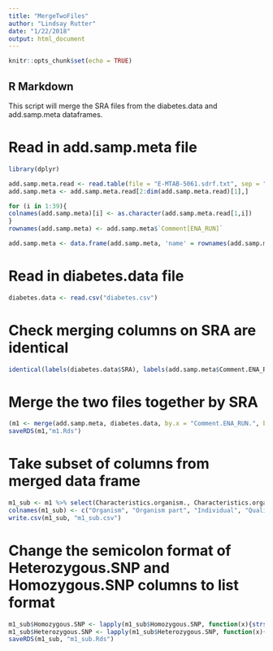 ```yaml
---
title: "MergeTwoFiles"
author: "Lindsay Rutter"
date: "1/22/2018"
output: html_document
---
```


```r
knitr::opts_chunk$set(echo = TRUE)
```

## R Markdown

This script will merge the SRA files from the diabetes.data and add.samp.meta dataframes.

# Read in add.samp.meta file
```r
library(dplyr)

add.samp.meta.read <- read.table(file = "E-MTAB-5061.sdrf.txt", sep = "\t")
add.samp.meta <- add.samp.meta.read[2:dim(add.samp.meta.read)[1],]

for (i in 1:39){
colnames(add.samp.meta)[i] <- as.character(add.samp.meta.read[1,i])
}
rownames(add.samp.meta) <- add.samp.meta$`Comment[ENA_RUN]`

add.samp.meta <- data.frame(add.samp.meta, 'name' = rownames(add.samp.meta))
```

# Read in diabetes.data file
```r
diabetes.data <- read.csv("diabetes.csv")
```

# Check merging columns on SRA are identical 
```r
identical(labels(diabetes.data$SRA), labels(add.samp.meta$Comment.ENA_RUN.))
```

# Merge the two files together by SRA
```r
(m1 <- merge(add.samp.meta, diabetes.data, by.x = "Comment.ENA_RUN.", by.y = "SRA"))
saveRDS(m1,"m1.Rds")
```

# Take subset of columns from merged data frame
```r
m1_sub <- m1 %>% select(Characteristics.organism., Characteristics.organism.part., Characteristics.individual., Characteristics.single.cell.well.quality., Factor.Value.cell.type., Characteristics.sex., Characteristics.age., Characteristics.body.mass.index., Factor.Value.disease., Heterozygous.SNPs, Homozygous.SNPs)
colnames(m1_sub) <- c("Organism", "Organism part", "Individual", "Quality", "Cell", "Sex", "Age", "BMI", "Disease", "Heterozygous.SNP", "Homozygous.SNP")
write.csv(m1_sub, "m1_sub.csv")
```

# Change the semicolon format of Heterozygous.SNP and Homozygous.SNP columns to list format
```r
m1_sub$Homozygous.SNP <- lapply(m1_sub$Homozygous.SNP, function(x){strsplit((as.character(x)), ";")})
m1_sub$Heterozygous.SNP <- lapply(m1_sub$Heterozygous.SNP, function(x){strsplit((as.character(x)), ";")})
saveRDS(m1_sub, "m1_sub.Rds")
```
